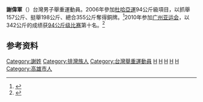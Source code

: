 {{Infobox sportsperson
|name = 謝偉軍
|nationality  = {{ROC}}
|birth_date = {{birth date and age|df=yes|1983|8|14}}
|birth_place =[[高雄縣|高雄縣]]
|height = {{height|m=1.69|0|abbr=on}}
|weight = {{convert|102|kg|lb}}
|sport = [[舉重|舉重]]
|event = 105公斤級
|medaltemplates = 
{{MedalCountry|{{TPE}}}}
{{MedalSport|男子[[舉重|舉重]]}}
{{MedalCompetition|[[亞洲運動會|亞洲運動會]]}}
{{MedalBronze|[[2006年亞洲運動會|2006 杜哈]]|[[2006年亞洲運動會舉重男子94公斤級比賽|94公斤級]]}}
| show-medals = yes
}}
'''謝偉軍'''（{{bd|1983年|8月14日||}}）台灣男子舉重運動員。2006年參加[[杜哈亞運|杜哈亞運]]94公斤級項目，以抓舉157公斤、挺舉198公斤、總合355公斤奪得銅牌。<ref>{{cite web |url=http://forums.chinatimes.com/report/2006asia/news/95120708.htm |title=謝偉軍三破全國舉銅 |publisher=中時電子報 |accessdate=2006-12-07 |archive-date=2014-10-06 |archive-url=https://web.archive.org/web/20141006130857/http://forums.chinatimes.com/report/2006asia/news/95120708.htm |dead-url=no }}</ref>2010年参加[[广州亚运会|广州亚运会]]，以342公斤的成绩获[[2010年亚洲运动会举重比赛_-_男子94公斤级|94公斤级比赛]]第十名。<ref>{{cite web|url=http://www.gz2010.cn/info/CHN_CHN/ZB/ZBB101A_WL@@@@@@@@@@@@@@@CHN_number=288804.html | language=zh-hans | title=谢伟军 - 简历  |publisher=2010年广州亚运会官方网站 |accessdate=2011-08-31 }}</ref>
==参考资料==
<references />
[[Category:謝姓|Category:謝姓]]
[[Category:排灣族人|Category:排灣族人]]
[[Category:台灣舉重運動員|Category:台灣舉重運動員]]
[[Category:2006年亞洲運動會舉重運動員|H]]
[[Category:2010年亞洲運動會舉重運動員|H]]
[[Category:2014年亞洲運動會舉重運動員|H]]
[[Category:台灣原住民運動員|H]]
[[Category:2006年亞洲運動會銅牌得主|H]]
[[Category:高雄市人|Category:高雄市人]]
